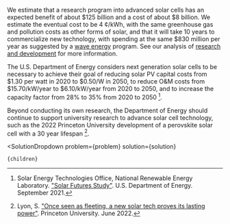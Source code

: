 

We estimate that a research program into advanced solar cells has an expected benefit of about $125 billion and a cost of about $8 billion. We estimate the eventual cost to be 4 ¢/kWh, with the same greenhouse gas and pollution costs as other forms of solar, and that it will take 10 years to commercialize new technology, with spending at the same $830 million per year as suggested by a [wave energy](http://urbancruiseship.org/solution/energy/mhk) program. See our analysis of [research and development](/energy/energy_socioeconomics/rd) for more information.

The U.S. Department of Energy considers next generation solar cells to be necessary to achieve their goal of reducing solar PV capital costs from $1.30 per watt in 2020 to $0.50/W in 2050, to reduce O&M costs from $15.70/kW/year to $6.10/kW/year from 2020 to 2050, and to increase the capacity factor from 28% to 35% from 2020 to 2050 [^"47"].

Beyond conducting its own research, the Department of Energy should continue to support university research to advance solar cell technology, such as the 2022 Princeton University development of a perovskite solar cell with a 30 year lifespan [^"29"].

[^"29"]: Lyon, S. ["Once seen as fleeting, a new solar tech proves its lasting power"](https://www.princeton.edu/news/2022/06/29/once-seen-fleeting-new-solar-tech-proves-its-lasting-power). Princeton University. June 2022.

[^"47"]: Solar Energy Technologies Office, National Renewable Energy Laboratory. ["Solar Futures Study"](https://www.energy.gov/eere/solar/solar-futures-study). U.S. Department of Energy. September 2021.

  <SolutionDropdown 
    problem={problem} 
    solution={solution}
  >
    {children}
  </SolutionDropdown>